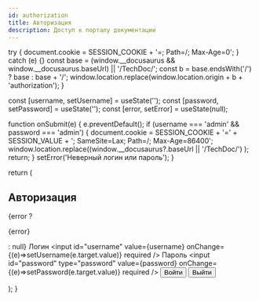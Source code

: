 ```yaml
---
id: authorization
title: Авторизация
description: Доступ к порталу документации
---
```




  try { document.cookie = SESSION_COOKIE + '=; Path=/; Max-Age=0'; } catch (e) {}
  const base = (window.__docusaurus && window.__docusaurus.baseUrl) || '/TechDoc/';
  const b = base.endsWith('/') ? base : base + '/';
  window.location.replace(window.location.origin + b + 'authorization');
}

  const [username, setUsername] = useState('');
  const [password, setPassword] = useState('');
  const [error, setError] = useState(null);

  function onSubmit(e) {
    e.preventDefault();
    if (username === 'admin' && password === 'admin') {
      document.cookie = SESSION_COOKIE + '=' + SESSION_VALUE + '; SameSite=Lax; Path=/; Max-Age=86400';
      window.location.replace((window.__docusaurus?.baseUrl || '/TechDoc/') );
      return;
    }
    setError('Неверный логин или пароль');
  }

  return (
    <form onSubmit={onSubmit} className="auth-card">
      <h2>Авторизация</h2>
      {error ? <p className="auth-error">{error}</p> : null}
      <label htmlFor="username">Логин</label>
      <input id="username" value={username} onChange={(e)=>setUsername(e.target.value)} required />
      <label htmlFor="password">Пароль</label>
      <input id="password" type="password" value={password} onChange={(e)=>setPassword(e.target.value)} required />
      <button type="submit">Войти</button>
      <button type="button" className="btn-logout" onClick={logout}>Выйти</button>
    </form>
  );
}

<style>
{`
.auth-card{max-width:420px;padding:16px;border:1px solid var(--ifm-toc-border-color);border-radius:10px}
.auth-card input{width:100%;padding:10px;border-radius:8px;margin:6px 0}
.auth-card button{margin-top:12px;padding:10px 14px;border-radius:8px}
.auth-card .btn-logout{margin-left:8px;background:#35363a;color:#fff}
.auth-error{color:#dc2626}
.auth-hint{margin-top:8px;opacity:.8;font-size:12px}
`}
</style>

<AuthForm />
